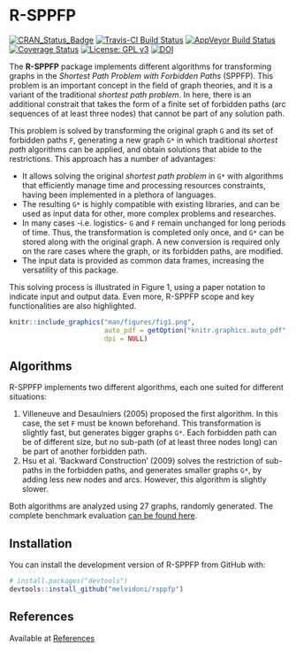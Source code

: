 # R-SPPFP <img src="man/figures/logo.png" align="right" alt="" />
[![CRAN_Status_Badge](http://www.r-pkg.org/badges/version/rsppfp)](https://cran.r-project.org/package=rsppfp)
[![Travis-CI Build Status](https://travis-ci.org/melvidoni/rsppfp.svg?branch=master)](https://travis-ci.org/melvidoni/rsppfp)
[![AppVeyor Build Status](https://ci.appveyor.com/api/projects/status/github/melvidoni/rsppfp?branch=master&svg=true)](https://ci.appveyor.com/project/melvidoni/rsppfp)
[![Coverage Status](https://img.shields.io/codecov/c/github/melvidoni/rsppfp/master.svg)](https://codecov.io/github/melvidoni/rsppfp?branch=master)
[![License: GPL v3](https://img.shields.io/badge/License-GPL%20v3-blue.svg)](https://www.gnu.org/licenses/gpl-3.0)
[![DOI](https://zenodo.org/badge/DOI/10.5281/zenodo.1412539.svg)](https://doi.org/10.5281/zenodo.1412539)

The **R-SPPFP** package implements different algorithms for transforming graphs in the _Shortest Path Problem with Forbidden Paths_ (SPPFP). This problem is an important concept in the field of graph theories, and it is a variant of the traditional _shortest path problem_. In here, there is an additional constrait that takes the form of a finite set of forbidden paths (arc sequences of at least three nodes) that cannot be part of any solution path. 

This problem is solved by transforming the original graph `G` and its set of forbidden paths `F`, generating a new graph `G*` in which traditional _shortest path_ algorithms can be applied, and obtain solutions that abide to the restrictions. This approach has a number of advantages:

- It allows solving the original _shortest path problem_ in `G*` with algorithms that efficiently manage time and processing resources constraints, having been implemented in a plethora of languages.
- The resulting `G*` is highly compatible with existing libraries, and can be used as input data for other, more complex problems and researches.
- In many cases -i.e. logistics- `G` and `F` remain unchanged for long periods of time. Thus, the transformation is completed only once, and `G*` can be stored along with the original graph. A new conversion is required only on the rare cases where the graph, or its forbidden paths, are modified.
- The input data is provided as common data frames, increasing the versatility of this package.

This solving process is illustrated in Figure 1, using a paper notation to indicate input and output data. Even more, R-SPPFP scope and key functionalities are also highlighted.

```r
knitr::include_graphics("man/figures/fig1.png", 
                        auto_pdf = getOption("knitr.graphics.auto_pdf", FALSE), 
                        dpi = NULL)
```


## Algorithms
R-SPPFP implements two different algorithms, each one suited for different situations:

1. Villeneuve and Desaulniers (2005) proposed the first algorithm. In this case, the set `F` must be known beforehand. This transformation is slightly fast, but generates bigger graphs `G*`. Each forbidden path can be of different size, but no sub-path (of at least three nodes long) can be part of another forbidden path.
1. Hsu et al. 'Backward Construction' (2009) solves the restriction of sub-paths in the forbidden paths, and generates smaller graphs `G*`, by adding less new nodes and arcs. However, this algorithm is slightly slower.

Both algorithms are analyzed using 27 graphs, randomly generated. The complete benchmark evaluation [can be found here](articles/benchmark.html).



## Installation

You can install the development version of R-SPPFP from GitHub with:

```r
# install.packages("devtools")
devtools::install_github("melvidoni/rsppfp")
```




## References
Available at [References](articles/references.html)